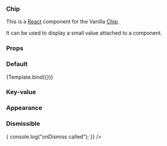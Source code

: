 

<Meta title="Chip" component={Chip} />


### Chip

This is a [React](https://reactjs.org/) component for the Vanilla [Chip](https://vanillaframework.io/docs/patterns/chip).

It can be used to display a small value attached to a component.

### Props

<ArgsTable of={Chip} />

### Default

<Canvas>
  <Story
    name="Default"
    args={{
      value: "Default",
    }}
  >
    {Template.bind({})}
  </Story>
</Canvas>

### Key-value

<Canvas>
  <Story name="Lead-value">
    <Chip lead="Owner" value="Bob" />
  </Story>
</Canvas>

### Appearance
<Canvas>
  <Story name="Positive-appearance">
    <Chip lead="Type" value="Positive" appearance="positive"/>
  </Story>
</Canvas>

<Canvas>
  <Story name="Negative-appearance">
    <Chip lead="Type" value="Negative" appearance="negative"/>
  </Story>
</Canvas>

<Canvas>
  <Story name="Information-appearance">
    <Chip lead="Type" value="Information" appearance="information"/>
  </Story>
</Canvas>

<Canvas>
  <Story name="Caution-appearance">
    <Chip lead="Type" value="Caution" appearance="caution"/>
  </Story>
</Canvas>

### Dismissible

<Canvas>
  <Story name="Dismissible">
    <Chip
      lead="Owner"
      value="Bob"
      onDismiss={() => {
        console.log("onDismiss called");
      }}
    />
  </Story>
</Canvas>
